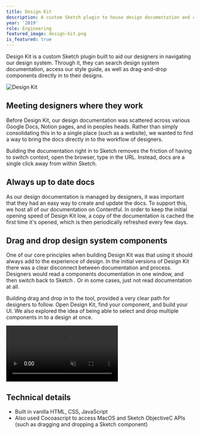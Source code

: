 ```yaml
---
title: Design Kit
description: A custom Sketch plugin to house design documentation and components
year: '2019'
role: Engineering
featured_image: design-kit.png
is_featured: true
---
```


Design Kit is a custom Sketch plugin built to aid our designers in navigating our design system. Through it, they can search design system documentation, access our style guide, as well as drag-and-drop components directly in to their designs.

![Design Kit](/work/2019-02-01-monzo-design-kit/preview.png)

## Meeting designers where they work

Before Design Kit, our design documentation was scattered across various Google Docs, Notion pages, and in peoples heads. Rather than simply consolidating this in to a single place (such as a website), we wanted to find a way to bring the docs directly in to the workflow of designers.

Building the documentation right in to Sketch removes the friction of having to switch context, open the browser, type in the URL. Instead, docs are a single click away from within Sketch.

## Always up to date docs

As our design documentation is managed by designers, it was important that they had an easy way to create and update the docs. To support this, we host all of our documentation on Contentful. In order to keep the initial opening speed of Design Kit low, a copy of the documentation is cached the first time it's opened, which is then periodically refreshed every few days.

## Drag and drop design system components

One of our core principles when building Design Kit was that using it should always add to the experience of design. In the initial versions of Design Kit there was a clear disconnect between documentation and process. Designers would read a components documentation in one window, and then switch back to Sketch . Or in some cases, just not read documentation at all.

Building drag and drop in to the tool, provided a very clear path for designers to follow. Open Design Kit, find your component, and build your UI. We also explored the idea of being able to select and drop multiple components in to a design at once.

<video controls autoPlay loop muted>
  <source
    src="/work/2019-02-01-monzo-design-kit/dragging-symbols-prototype.mp4"
    type="video/mp4"
  />
</video>

## Technical details

- Built in vanilla HTML, CSS, JavaScript
- Also used Cocoascript to access MacOS and Sketch ObjectiveC APIs (such as dragging and dropping a Sketch component)

